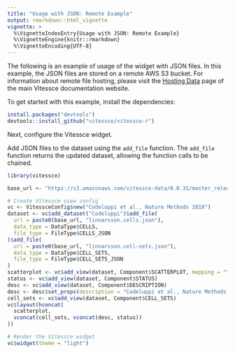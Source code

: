 ```yaml
---
title: "Usage with JSON: Remote Example"
output: rmarkdown::html_vignette
vignette: >
  %\VignetteIndexEntry{Usage with JSON: Remote Example}
  %\VignetteEngine{knitr::rmarkdown}
  %\VignetteEncoding{UTF-8}
---
```


The following is an example of usage of the widget with JSON files. In this example, the JSON files are stored on a remote AWS S3 bucket. For information about remote file hosting, please visit the [Hosting Data](http://beta.vitessce.io/docs/data-hosting/) page of the main Vitessce documentation website.

To get started with this example, install the dependencies:

```r
install.packages("devtools")
devtools::install_github("vitessce/vitessce-r")
```

Next, configure the Vitessce widget. 

Add JSON files to the dataset using the `add_file` function. The `add_file` function returns the updated dataset, allowing the function calls to be chained.

```r
library(vitessce)

base_url <- "https://s3.amazonaws.com/vitessce-data/0.0.31/master_release/linnarsson/"

# Create Vitessce view config
vc <- VitessceConfig$new("Codeluppi et al., Nature Methods 2018")
dataset <- vc$add_dataset("Codeluppi")$add_file(
  url = paste0(base_url, "linnarsson.cells.json"),
  data_type = DataType$CELLS,
  file_type = FileType$CELLS_JSON
)$add_file(
  url = paste0(base_url, "linnarsson.cell-sets.json"),
  data_type = DataType$CELL_SETS,
  file_type = FileType$CELL_SETS_JSON
)
scatterplot <- vc$add_view(dataset, Component$SCATTERPLOT, mapping = "t-SNE")
status <- vc$add_view(dataset, Component$STATUS)
desc <- vc$add_view(dataset, Component$DESCRIPTION)
desc <- desc$set_props(description = "Codeluppi et al., Nature Methods 2018: Spatial organization of the somatosensory cortex revealed by osmFISH.")
cell_sets <- vc$add_view(dataset, Component$CELL_SETS)
vc$layout(hconcat(
  scatterplot,
  vconcat(cell_sets, vconcat(desc, status))
))

# Render the Vitessce widget
vc$widget(theme = "light")
```



